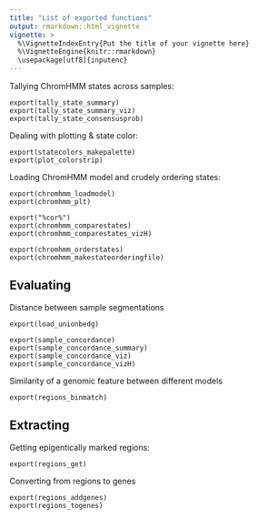 ```yaml
---
title: "List of exported functions"
output: rmarkdown::html_vignette
vignette: >
  %\VignetteIndexEntry{Put the title of your vignette here}
  %\VignetteEngine{knitr::rmarkdown}
  \usepackage[utf8]{inputenc}
---
```


Tallying ChromHMM states across samples:
```
export(tally_state_summary)
export(tally_state_summary_viz)
export(tally_state_consensusprob)
```

Dealing with plotting & state color:
```
export(statecolors_makepalette)
export(plot_colorstrip)
```

Loading ChromHMM model and crudely ordering states:
```
export(chromhmm_loadmodel)
export(chromhmm_plt)

export("%cor%")
export(chromhmm_comparestates)
export(chromhmm_comparestates_vizH)

export(chromhmm_orderstates)
export(chromhmm_makestateorderingfile)
```

## Evaluating
Distance between sample segmentations
```
export(load_unionbedg)

export(sample_concordance)
export(sample_concordance_summary)
export(sample_concordance_viz)
export(sample_concordance_vizH)
```

Similarity of a genomic feature between different models
```
export(regions_binmatch)
```

## Extracting
Getting epigentically marked regions:
```
export(regions_get)
```

Converting from regions to genes
```
export(regions_addgenes)
export(regions_togenes)
```
